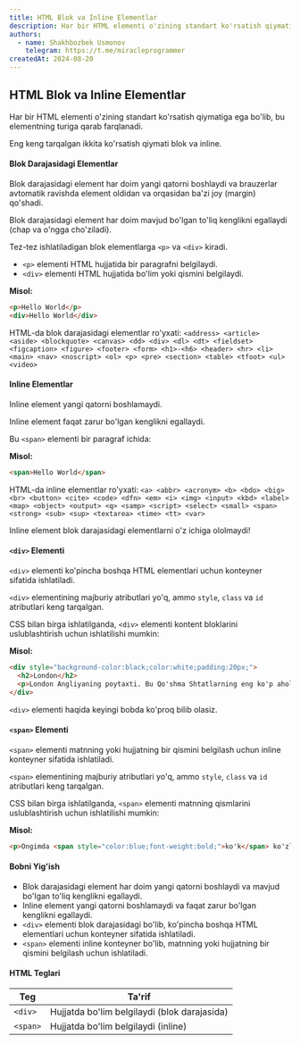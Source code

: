 ```yaml
---
title: HTML Blok va Inline Elementlar
description: Har bir HTML elementi o'zining standart ko'rsatish qiymatiga ega bo'lib, bu elementning turiga qarab farqlanadi.
authors:
  - name: Shakhbozbek Usmonov
    telegram: https://t.me/miracleprogrammer
createdAt: 2024-08-20
---
```


## HTML Blok va Inline Elementlar

Har bir HTML elementi o'zining standart ko'rsatish qiymatiga ega bo'lib, bu elementning turiga qarab farqlanadi.

Eng keng tarqalgan ikkita ko'rsatish qiymati blok va inline.

#### Blok Darajasidagi Elementlar
Blok darajasidagi element har doim yangi qatorni boshlaydi va brauzerlar avtomatik ravishda element oldidan va orqasidan ba'zi joy (margin) qo'shadi.

Blok darajasidagi element har doim mavjud bo'lgan to'liq kenglikni egallaydi (chap va o'ngga cho'ziladi).

Tez-tez ishlatiladigan blok elementlarga `<p>` va `<div>` kiradi.

- `<p>` elementi HTML hujjatida bir paragrafni belgilaydi.
- `<div>` elementi HTML hujjatida bo'lim yoki qismini belgilaydi.

**Misol:**
```html
<p>Hello World</p>
<div>Hello World</div>
```

HTML-da blok darajasidagi elementlar ro'yxati:
`<address> <article> <aside> <blockquote> <canvas> <dd> <div> <dl> <dt> <fieldset> <figcaption> <figure> <footer> <form> <h1>-<h6> <header> <hr> <li> <main> <nav> <noscript> <ol> <p> <pre> <section> <table> <tfoot> <ul> <video>`

#### Inline Elementlar
Inline element yangi qatorni boshlamaydi.

Inline element faqat zarur bo'lgan kenglikni egallaydi.

Bu `<span>` elementi bir paragraf ichida:

**Misol:**
```html
<span>Hello World</span>
```

HTML-da inline elementlar ro'yxati:
`<a> <abbr> <acronym> <b> <bdo> <big> <br> <button> <cite> <code> <dfn> <em> <i> <img> <input> <kbd> <label> <map> <object> <output> <q> <samp> <script> <select> <small> <span> <strong> <sub> <sup> <textarea> <time> <tt> <var>`

<Callout type="warn" title="Eslatma">
  Inline element blok darajasidagi elementlarni o'z ichiga ololmaydi!
</Callout>

#### `<div>` Elementi
`<div>` elementi ko'pincha boshqa HTML elementlari uchun konteyner sifatida ishlatiladi.

`<div>` elementining majburiy atributlari yo'q, ammo `style`, `class` va `id` atributlari keng tarqalgan.

CSS bilan birga ishlatilganda, `<div>` elementi kontent bloklarini uslublashtirish uchun ishlatilishi mumkin:

**Misol:**
```html
<div style="background-color:black;color:white;padding:20px;">
  <h2>London</h2>
  <p>London Angliyaning poytaxti. Bu Qo'shma Shtatlarning eng ko'p aholi yashaydigan shahri bo'lib, metropolitan hududi 13 milliondan ortiq aholiga ega.</p>
</div>
```

`<div>` elementi haqida keyingi bobda ko'proq bilib olasiz.

#### `<span>` Elementi
`<span>` elementi matnning yoki hujjatning bir qismini belgilash uchun inline konteyner sifatida ishlatiladi.

`<span>` elementining majburiy atributlari yo'q, ammo `style`, `class` va `id` atributlari keng tarqalgan.

CSS bilan birga ishlatilganda, `<span>` elementi matnning qismlarini uslublashtirish uchun ishlatilishi mumkin:

**Misol:**
```html
<p>Ongimda <span style="color:blue;font-weight:bold;">ko'k</span> ko'zlarim va otamda <span style="color:darkolivegreen;font-weight:bold;">qora yashil</span> ko'zlarim bor.</p>
```

#### Bobni Yig'ish
- Blok darajasidagi element har doim yangi qatorni boshlaydi va mavjud bo'lgan to'liq kenglikni egallaydi.
- Inline element yangi qatorni boshlamaydi va faqat zarur bo'lgan kenglikni egallaydi.
- `<div>` elementi blok darajasidagi bo'lib, ko'pincha boshqa HTML elementlari uchun konteyner sifatida ishlatiladi.
- `<span>` elementi inline konteyner bo'lib, matnning yoki hujjatning bir qismini belgilash uchun ishlatiladi.

#### HTML Teglari

| Teg  | Ta'rif  |
|------|---------|
| `<div>` | Hujjatda bo'lim belgilaydi (blok darajasida) |
| `<span>` | Hujjatda bo'lim belgilaydi (inline) |